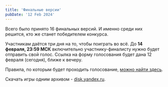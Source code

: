 ```yaml
---
title: 'Финальные версии'
pubDate: '12 Feb 2024'
---
```



Всего было принято 16 финальных версий. И именно среди них решится, кто же станет победителем конкурса.

Участникам даётся три дня на то, чтобы поиграть во всё. До **14 февраля, 23:59 МСК** включительно участнику-финалисту нужно будет отправить свой голос.
Ссылка на форму голосования будет дана 12 февраля (сегодня), ближе к вечеру.

Правила, по которым будет проходить голосование, [можно найти здесь](/page/rules/#️-итоги-конкурса).

Скачать игры одним архивом - [disk.yandex.ru](https://disk.yandex.ru/d/zAVq5W9cEMJ7fw).

<GamesData />

